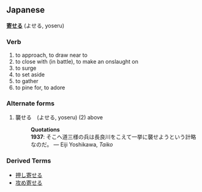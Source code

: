 ==Japanese==
'''[[寄]]せる''' (よせる, yoseru)
===Verb===
# to approach, to draw near to
# to close with (in battle), to make an onslaught on
# to surge
# to set aside
# to gather
# to pine for, to adore
===Alternate forms===
# 襲せる　(よせる, yoseru) (2) above 
#:'''Quotations'''
#:'''1937''': そこへ道三様の兵は長良川をこえて一挙に襲せようという計略なのだ。 &mdash; Eiji Yoshikawa, ''Taiko''
===Derived Terms===
*[[押し寄せる]]
*[[攻め寄せる]]